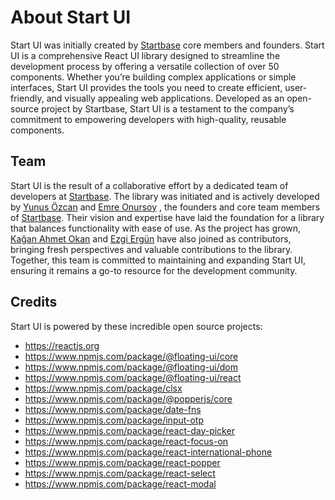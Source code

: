 # About Start UI

Start UI was initially created by [Startbase](https://startbase.dev) core members and founders. 
Start UI is a comprehensive React UI library designed to streamline the development process by
 offering a versatile collection of over 50 components. Whether you’re building complex applications 
 or simple interfaces, Start UI provides the tools you need to create efficient, user-friendly, 
 and visually appealing web applications. Developed as an open-source project by Startbase, 
 Start UI is a testament to the company’s commitment to empowering developers with high-quality, 
 reusable components.

## Team

Start UI is the result of a collaborative effort by a dedicated team of developers at [Startbase](https://www.startbase.dev/). 
The library was initiated and is actively developed by [Yunus Özcan](https://x.com/youzncuasn) 
and [Emre Onursoy](https://x.com/emreonursoy) , the founders and core team members of [Startbase](https://www.startbase.dev/). 
Their vision and expertise have laid the foundation for a library that balances functionality with 
ease of use. As the project has grown, [Kağan Ahmet Okan](https://github.com/kaganAhmetOkan) and 
[Ezgi Ergün](https://github.com/ezgiergun) have also joined as contributors, bringing fresh perspectives 
and valuable contributions to the library. Together, this team is committed
 to maintaining and expanding Start UI, ensuring it remains a go-to resource for the development community.

## Credits

Start UI is powered by these incredible open source projects:

- https://reactjs.org
- https://www.npmjs.com/package/@floating-ui/core
- https://www.npmjs.com/package/@floating-ui/dom
- https://www.npmjs.com/package/@floating-ui/react
- https://www.npmjs.com/package/clsx
- https://www.npmjs.com/package/@popperjs/core
- https://www.npmjs.com/package/date-fns
- https://www.npmjs.com/package/input-otp
- https://www.npmjs.com/package/react-day-picker
- https://www.npmjs.com/package/react-focus-on
- https://www.npmjs.com/package/react-international-phone
- https://www.npmjs.com/package/react-popper
- https://www.npmjs.com/package/react-select
- https://www.npmjs.com/package/react-modal